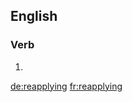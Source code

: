 ==English==

===Verb===
{{head|en}}

# {{present participle of|reapply|lang=en}}

[[de:reapplying]]
[[fr:reapplying]]